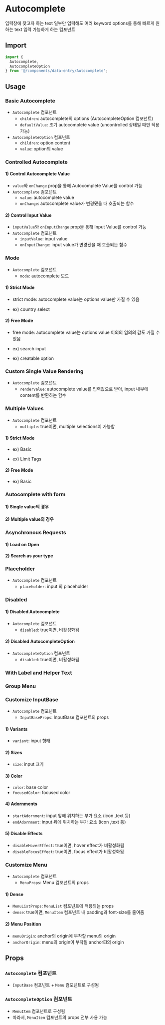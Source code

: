 
<Meta of={AutocompleteStories} />

# Autocomplete

입력창에 찾고자 하는 text 일부만 입력해도 여러 keyword options를 통해 빠르게 원하는 text 입력 가능하게 하는 컴포넌트

## Import

```js
import {
  Autocomplete,
  AutocompleteOption
} from '@/components/data-entry/Autocomplete';
```

## Usage

### Basic Autocomplete

- `Autocomplete` 컴포넌트
  - `children`: autocomplete의 options (AutocompleteOption 컴포넌트)
  - `defaultValue`: 초기 autocomplete value (uncontrolled 상태일 때만 적용 가능)
- `AutocompleteOption` 컴포넌트
  - `children`: option content
  - `value`: option의 value

<Canvas of={AutocompleteStories.BasicAutocomplete} />

### Controlled Autocomplete

#### 1) Control Autocomplete Value

- `value`와 `onChange` prop을 통해 Autocomplete Value를 control 가능
- `Autocomplete` 컴포넌트
  - `value`: autocomplete value
  - `onChange`: autocomplete value가 변경됐을 때 호출되는 함수

#### 2) Control Input Value

- `inputValue`와 `onInputChange` prop을 통해 Input Value를 control 가능
- `Autocomplete` 컴포넌트
  - `inputValue`: input value
  - `onInputChange`: input value가 변경됐을 때 호출되는 함수

<Canvas of={AutocompleteStories.ControlledAutocomplete} />

### Mode

- `Autocomplete` 컴포넌트
  - `mode`: autocomplete 모드

#### 1) Strict Mode

- strict mode: autocomplete value는 options value만 가질 수 있음

- ex) country select
  <Canvas of={AutocompleteStories.StrictMode} />

#### 2) Free Mode

- free mode: autocomplete value는 options value 이외의 임의의 값도 가질 수 있음

- ex) search input

  <Canvas of={AutocompleteStories.FreeModeSearchInput} />

- ex) creatable option
  <Canvas of={AutocompleteStories.FreeModeCreatable} />

### Custom Single Value Rendering

- `Autocomplete` 컴포넌트
  - `renderValue`: autocomplete value를 입력값으로 받아, input 내부에 content를 반환하는 함수

<Canvas of={AutocompleteStories.CustomSingleValueRendering} />

### Multiple Values

- `Autocomplete` 컴포넌트
  - `multiple`: true이면, multiple selections이 가능함

#### 1) Strict Mode

- ex) Basic

  <Canvas of={AutocompleteStories.MultipleStrictMode} />

- ex) Limit Tags
  <Canvas of={AutocompleteStories.LimitTags} />

#### 2) Free Mode

- ex) Basic
  <Canvas of={AutocompleteStories.MultipleFreeMode} />

### Autocomplete with form

#### 1) Single value의 경우

<Canvas of={AutocompleteStories.SingleValueAutocompleteWithForm} />

#### 2) Multiple value의 경우

<Canvas of={AutocompleteStories.MultipleValueAutocompleteWithForm} />

### Asynchronous Requests

#### 1) Load on Open

<Canvas of={AutocompleteStories.LoadOnOpen} />

#### 2) Search as your type

<Canvas of={AutocompleteStories.SearchAsYourType} />

### Placeholder

- `Autocomplete` 컴포넌트
  - `placeholder`: input 의 placeholder

<Canvas of={AutocompleteStories.Placeholder} />

### Disabled

#### 1) Disabled Autocomplete

- `Autocomplete` 컴포넌트
  - `disabled`: true이면, 비활성화됨

<Canvas of={AutocompleteStories.DisabledAutocomplete} />

#### 2) Disabled AutocompleteOption

- `AutocompleteOption` 컴포넌트
  - `disabled`: true이면, 비활성화됨

<Canvas of={AutocompleteStories.DisabledAutocompleteOption} />

### With Label and Helper Text

<Canvas of={AutocompleteStories.WithLabelAndText} />

### Group Menu

<Canvas of={AutocompleteStories.GroupMenu} />

### Customize InputBase

- `Autocomplete` 컴포넌트
  - `InputBaseProps`: InputBase 컴포넌트의 props

#### 1) Variants

- `variant`: input 형태

<Canvas of={AutocompleteStories.Variants} />

#### 2) Sizes

- `size`: input 크기

<Canvas of={AutocompleteStories.Sizes} />

#### 3) Color

- `color`: base color
- `focusedColor`: focused color

<Canvas of={AutocompleteStories.Color} />

#### 4) Adornments

- `startAdornment`: input 앞에 위치하는 부가 요소 (icon ,text 등)
- `endAdornment`: input 뒤에 위치하는 부가 요소 (icon ,text 등)

<Canvas of={AutocompleteStories.Adornments} />

#### 5) Disable Effects

- `disableHoverEffect`: true이면, hover effect가 비활성화됨
- `disableFocusEffect`: true이면, focus effect가 비활성화됨

<Canvas of={AutocompleteStories.DisableEffects} />

### Customize Menu

- `Autocomplete` 컴포넌트
  - `MenuProps`: Menu 컴포넌트의 props

#### 1) Dense

- `MenuListProps`: `MenuList` 컴포넌트에 적용되는 props
- `dense`: true이면, `MenuItem` 컴포넌트 내 padding과 font-size를 줄여줌

<Canvas of={AutocompleteStories.Dense} />

#### 2) Menu Position

- `menuOrigin`: anchor의 origin에 부착할 menu의 origin
- `anchorOrigin`: menu의 origin이 부착될 anchorEl의 origin

<Canvas of={AutocompleteStories.MenuPosition} />

## Props

### `Autocomplete` 컴포넌트

- `InputBase` 컴포넌트 + `Menu` 컴포넌트로 구성됨

<ArgTypes of={AutocompleteStories} sort="alpha" />

### `AutocompleteOption` 컴포넌트

- `MenuItem` 컴포넌트로 구성됨
- 따라서, `MenuItem` 컴포넌트의 props 전부 사용 가능

<ArgTypes of={AutocompleteOptionStories} sort="alpha" />
